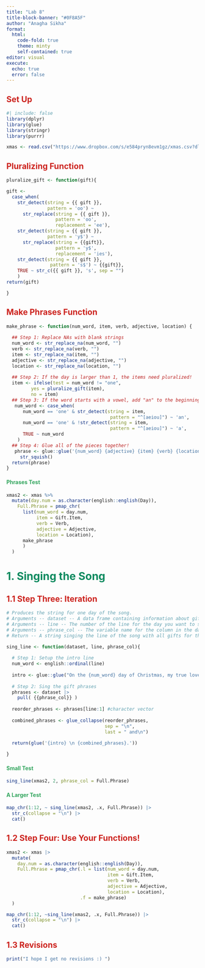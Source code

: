 ```yaml
---
title: "Lab 8"
title-block-banner: "#0F8A5F"
author: "Anagha Sikha"
format: 
  html:
    code-fold: true
    theme: minty
    self-contained: true
editor: visual
execute: 
  echo: true
  error: false
---
```


## Set Up {style="color: #CC231E;"}

```r
#| include: false
library(dplyr)
library(glue)
library(stringr)
library(purrr)
```

```r
xmas <- read.csv("https://www.dropbox.com/s/e584pryn8evm1gz/xmas.csv?dl=1")
```

## Pluralizing Function {style="color: #CC231E;"}

```r
pluralize_gift <- function(gift){

gift <-
  case_when(
    str_detect(string = {{ gift }},
               pattern = 'oo') ~ 
      str_replace(string = {{ gift }},
                  pattern = 'oo', 
                  replacement = 'ee'),
    str_detect(string = {{ gift }},
               pattern = 'y$') ~ 
      str_replace(string = {{gift}}, 
                  pattern = 'y$', 
                  replacement = 'ies'),
    str_detect(string = {{ gift }},
                pattern = 's$') ~ {{gift}}, 
    TRUE ~ str_c({{ gift }}, 's', sep = "")
    )
return(gift)

}
```

## Make Phrases Function {style="color: #CC231E;"}

```r
make_phrase <- function(num_word, item, verb, adjective, location) {
  
  ## Step 1: Replace NAs with blank strings
  num_word <- str_replace_na(num_word, "")
  verb <- str_replace_na(verb, "")
  item <- str_replace_na(item, "")
  adjective <- str_replace_na(adjective, "")
  location <- str_replace_na(location, "")
  
  ## Step 2: If the day is larger than 1, the items need pluralized! 
  item <- ifelse(test = num_word != "one",
         yes = pluralize_gift(item),
         no = item) 
  ## Step 3: If the word starts with a vowel, add "an" to the beginning
   num_word <- case_when(
      num_word == 'one' & str_detect(string = item,
                                      pattern = "^[aeiou]") ~ 'an',
      num_word == 'one' & !str_detect(string = item,
                                      pattern = "^[aeiou]") ~ 'a',
      TRUE ~ num_word
    )
  ## Step 4: Glue all of the pieces together!
   phrase <- glue::glue('{num_word} {adjective} {item} {verb} {location}') |> 
     str_squish()
  return(phrase)
}
```

#### Phrases Test {style="color: #34A65F"}

```r
xmas2 <- xmas %>%
  mutate(day.num = as.character(english::english(Day)), 
    Full.Phrase = pmap_chr(
      list(num_word = day.num,
           item = Gift.Item,
           verb = Verb,
           adjective = Adjective,
           location = Location),
      make_phrase
      )
  )
```

# 1. Singing the Song {style="color: #0F8A5F"}

## 1.1 Step Three: Iteration {style="color: #CC231E;"}

```r
# Produces the string for one day of the song.
# Arguments -- dataset -- A data frame containing information about gifts
# Arguments -- line -- The number of the line for the day you want to sing about
# Arguments -- phrase_col -- The variable name for the column in the dataset that contains the song phrases
# Return -- A string singing the line of the song with all gifts for the given day.

sing_line <- function(dataset, line, phrase_col){
  
  # Step 1: Setup the intro line
  num_word <- english::ordinal(line)
  
  intro <- glue::glue("On the {num_word} day of Christmas, my true love gave to me:")
  
  # Step 2: Sing the gift phrases
  phrases <- dataset |>
    pull( {{phrase_col}} )
  
  reorder_phrases <- phrases[line:1] #character vector
  
  combined_phrases <- glue_collapse(reorder_phrases, 
                                    sep = "\n",
                                    last = " and\n")
  
  return(glue('{intro} \n {combined_phrases}.'))

}

```

#### Small Test {style="color: #34A65F"}

```r
sing_line(xmas2, 2, phrase_col = Full.Phrase)
```

#### A Larger Test {style="color: #34A65F"}

```r
map_chr(1:12, ~ sing_line(xmas2, .x, Full.Phrase)) |>
  str_c(collapse = "\n") |>
  cat()
```

## 1.2 Step Four: Use Your Functions! {style="color: #CC231E;"}

```r
xmas2 <- xmas |>
  mutate(
    day.num = as.character(english::english(Day)), 
    Full.Phrase = pmap_chr(.l = list(num_word = day.num, 
                                     item = Gift.Item, 
                                     verb = Verb, 
                                     adjective = Adjective, 
                                     location = Location), 
                           .f = make_phrase)
  )

map_chr(1:12, ~sing_line(xmas2, .x, Full.Phrase)) |>
  str_c(collapse = "\n") |>
  cat()
```

## **1.3 Revisions** {style="color: #CC231E;"}

```r
print("I hope I get no revisions :) ")
```
